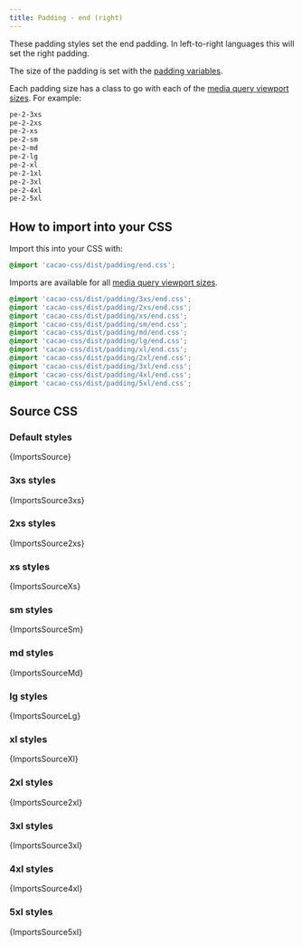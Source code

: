 ```yaml
---
title: Padding - end (right)
---
```


These padding styles set the end padding. In left-to-right languages this will set the right padding.

The size of the padding is set with the [padding variables](/styles/padding/variables).

Each padding size has a class to go with each of the [media query viewport sizes](/styles/media#viewport-media-queries). For example:

```css
pe-2-3xs
pe-2-2xs
pe-2-xs
pe-2-sm
pe-2-md
pe-2-lg
pe-2-xl
pe-2-1xl
pe-2-3xl
pe-2-4xl
pe-2-5xl
```


## How to import into your CSS

Import this into your CSS with:

```css
@import 'cacao-css/dist/padding/end.css';
```

Imports are available for all [media query viewport sizes](/styles/media#viewport-media-queries).

```css
@import 'cacao-css/dist/padding/3xs/end.css';
@import 'cacao-css/dist/padding/2xs/end.css';
@import 'cacao-css/dist/padding/xs/end.css';
@import 'cacao-css/dist/padding/sm/end.css';
@import 'cacao-css/dist/padding/md/end.css';
@import 'cacao-css/dist/padding/lg/end.css';
@import 'cacao-css/dist/padding/xl/end.css';
@import 'cacao-css/dist/padding/2xl/end.css';
@import 'cacao-css/dist/padding/3xl/end.css';
@import 'cacao-css/dist/padding/4xl/end.css';
@import 'cacao-css/dist/padding/5xl/end.css';
```

## Source CSS

<!-- markdownlint-disable -->

### Default styles

<CodeBlock language="css" title="padding/end.css">{ImportsSource}</CodeBlock>

### 3xs styles

<CodeBlock language="css" title="padding/3xs/end.css">{ImportsSource3xs}</CodeBlock>

### 2xs styles

<CodeBlock language="css" title="padding/2xs/end.css">{ImportsSource2xs}</CodeBlock>

### xs styles

<CodeBlock language="css" title="padding/xs/end.css">{ImportsSourceXs}</CodeBlock>

### sm styles

<CodeBlock language="css" title="padding/sm/end.css">{ImportsSourceSm}</CodeBlock>

### md styles

<CodeBlock language="css" title="padding/md/end.css">{ImportsSourceMd}</CodeBlock>

### lg styles

<CodeBlock language="css" title="padding/lg/end.css">{ImportsSourceLg}</CodeBlock>

### xl styles

<CodeBlock language="css" title="padding/xl/end.css">{ImportsSourceXl}</CodeBlock>

### 2xl styles

<CodeBlock language="css" title="padding/2xl/end.css">{ImportsSource2xl}</CodeBlock>

### 3xl styles

<CodeBlock language="css" title="padding/3xl/end.css">{ImportsSource3xl}</CodeBlock>

### 4xl styles

<CodeBlock language="css" title="padding/4xl/end.css">{ImportsSource4xl}</CodeBlock>

### 5xl styles

<CodeBlock language="css" title="padding/5xl/end.css">{ImportsSource5xl}</CodeBlock>
